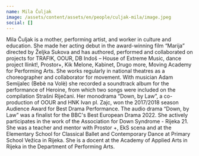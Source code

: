 ```yaml
---
name: Mila Čuljak
image: /assets/content/assets/en/people/culjak-mila/image.jpeg
social: []
---
```

Mila Čuljak is a mother, performing artist, and worker in culture and education. She made her acting debut in the award-winning film “Marija” directed by Željka Sukova and has authored, performed and collaborated on projects for TRAFIK, OOUR, DB Indoš – House of Extreme Music, dance project llinkt!, Prostor+, Kik Melone, Kabinet, Drugo more, Moving Academy for Performing Arts. She works regularly in national theatres as a choreographer and collaborator for movement. With musician Adam Semijalec (Bebè na Volè) she recorded a soundtrack album for the performance of Heroine, from which two songs were included on the compilation Strašni Riječani. Her monodrama “Down, by Law”, a co-production of OOUR and HNK Ivan pl. Zajc, won the 2017/2018 season Audience Award for Best Drama Performance. The audio drama “Down, by Law” was a finalist for the BBC's Best European Drama 2022. She actively participates in the work of the Association for Down Syndrome - Rijeka 21. She was a teacher and mentor with Prostor +, EkS scena and at the Elementary School for Classical Ballet and Contemporary Dance at Primary School Vežica in Rijeka. She is a docent at the Academy of Applied Arts in Rijeka in the Department of Performing Arts.